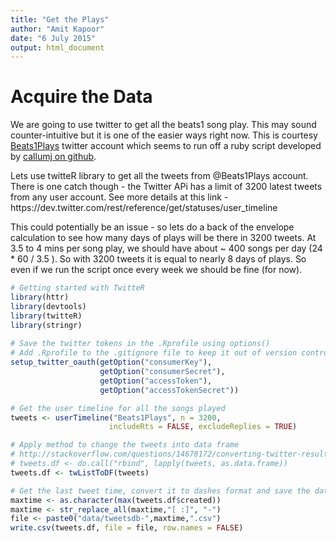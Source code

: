```yaml
---
title: "Get the Plays"
author: "Amit Kapoor"
date: "6 July 2015"
output: html_document
---
```


# Acquire the Data

We are going to use twitter to get all the beats1 song play. This may sound counter-intuitive but it is one of the easier ways right now. This is courtesy [Beats1Plays](https://twitter.com/Beats1Plays) twitter account which seems to run off a ruby script developed by [callumj on github](https://github.com/callumj/beats1). 

Lets use twitteR library to get all the tweets from @Beats1Plays account. There is one catch though - the Twitter APi has a limit of 3200 latest tweets from any user account. See more details at this link -  https://dev.twitter.com/rest/reference/get/statuses/user_timeline

This could potentially be an issue - so lets do a back of the envelope calculation to see how many days of plays will be there in 3200 tweets. At 3.5 to 4 mins per song play, we should have about ~ 400 songs per day (24 * 60 / 3.5 ). So with 3200 tweets it is equal to nearly 8 days of plays. So even if we run the script once every week we should be fine (for now).

```r
# Getting started with TwitteR
library(httr)
library(devtools)
library(twitteR)
library(stringr)
  
# Save the twitter tokens in the .Rprofile using options()
# Add .Rprofile to the .gitignore file to keep it out of version control
setup_twitter_oauth(getOption("consumerKey"), 
                    getOption("consumerSecret"), 
                    getOption("accessToken"), 
                    getOption("accessTokenSecret"))

# Get the user timeline for all the songs played
tweets <- userTimeline("Beats1Plays", n = 3200,
                      includeRts = FALSE, excludeReplies = TRUE)

# Apply method to change the tweets into data frame
# http://stackoverflow.com/questions/14678172/converting-twitter-results-to-data-frame
# tweets.df <- do.call("rbind", lapply(tweets, as.data.frame))
tweets.df <- twListToDF(tweets)

# Get the last tweet time, convert it to dashes format and save the data to csv file
maxtime <- as.character(max(tweets.df$created))
maxtime <- str_replace_all(maxtime,"[ :]", "-")
file <- paste0("data/tweetsdb-",maxtime,".csv")
write.csv(tweets.df, file = file, row.names = FALSE)
```
